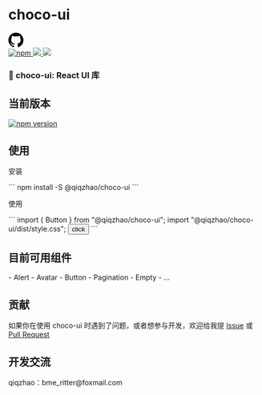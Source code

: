 
<Meta title="Choco UI handbook" />

<div style={{ display: "flex", alignItems: "center", gap: "10px" }}>
  <h1>choco-ui</h1>
  <a href="https://github.com/choco-ui/choco-ui" target="__blank">
    <svg
      viewBox="0 0 24 24"
      width="30"
      height="30"
      fill="none"
      xmlns="http://www.w3.org/2000/svg"
    >
      <path
        fillRule="evenodd"
        clipRule="evenodd"
        d="M12 0C5.37 0 0 5.37 0 12c0 5.31 3.435 9.795 8.205 11.385c.6.105.825-.255.825-.57c0-.285-.015-1.23-.015-2.235c-3.015.555-3.795-.735-4.035-1.41c-.135-.345-.72-1.41-1.23-1.695c-.42-.225-1.02-.78-.015-.795c.945-.015 1.62.87 1.845 1.23c1.08 1.815 2.805 1.305 3.495.99c.105-.78.42-1.305.765-1.605c-2.67-.3-5.46-1.335-5.46-5.925c0-1.305.465-2.385 1.23-3.225c-.12-.3-.54-1.53.12-3.18c0 0 1.005-.315 3.3 1.23c.96-.265 1.98-.395 3-.395s2.04.13 3 .395c2.295-1.545 3.3-1.23 3.3-1.23c.66 1.65.24 2.88.12 3.18c.765.84 1.23 1.905 1.23 3.225c0 4.605-2.805 5.625-5.475 5.925c.435.375.81 1.095.81 2.22c0 1.605-.015 2.895-.015 3.3c0 .315.225.69.825.57A12.02 12.02 0 0 0 24 12c0-6.63-5.37-12-12-12Z"
        fill="#000"
      />
    </svg>
  </a>
</div>

<div>
  <a href="https://www.npmjs.com/package/@qiqzhao/choco-ui" title="npm">
    <img
      src="https://img.shields.io/npm/dm/choco-ui.svg?style=for-the-badge"
      alt="npm"
    />
  </a>

<a href="https://isitmaintained.com/project/choco-ui/choco-ui">
  <img src="https://img.shields.io/github/issues/choco-ui/choco-ui.svg?style=for-the-badge" />
</a>

  <a href="https://github.com/choco-ui/choco-ui">
    <img src="https://img.shields.io/github/stars/choco-ui/choco-ui.svg?style=for-the-badge" />
  </a>
</div>

<h3 style={{ margin: "16px 0" }}>🍫 choco-ui: React UI 库</h3>

<h2>当前版本</h2>
<div>
  <a href="https://badge.fury.io/js/choco-ui" title="npm">
    <img
      src="https://img.shields.io/npm/v/choco-ui.svg?style=for-the-badge"
      alt="npm version"
    />
  </a>
</div>

<h2>使用</h2>
<div>
  <p>安装</p>
  ```
  npm install -S @qiqzhao/choco-ui
  ```

  <p>使用</p>
  ```
  import { Button } from "@qiqzhao/choco-ui";
  import "@qiqzhao/choco-ui/dist/style.css";

  <Button type="primary">
    <span>click</span>
  </Button>
  ```
</div>

<h2>目前可用组件</h2>
<div>
  - Alert
  - Avatar
  - Button
  - Pagination
  - Empty
  - ...
</div>

<h2>贡献</h2>
<div>
  如果你在使用 choco-ui 时遇到了问题，或者想参与开发，欢迎给我提
  <a href="https://github.com/choco-ui/choco-ui/issues">Issue</a> 或
  <a href="https://github.com/choco-ui/choco-ui/pulls">Pull Request</a>
</div>

<h2>开发交流</h2>
<div>qiqzhao：bme_ritter@foxmail.com</div>

<style></style>
